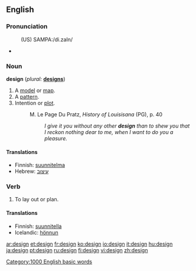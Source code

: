 ==English==

===Pronunciation===
:(US) SAMPA:/di.zaIn/
*{{audio|en-us-design.ogg|Audio (US)}}

===Noun===
'''design'''  (''plural:'' '''[[designs]]''')
# A [[model]] or [[map]].
# A [[pattern]].
# Intention or [[plot]].
#:M. Le Page Du Pratz, <i>History of Louisisana</i> (PG), p. 40
#:: <i>I give it you without any other <b>design</b> than to shew you that I reckon nothing dear to me, when I want to do you a pleasure.</i>

====Translations====
*Finnish: [[suunnitelma]]
*Hebrew: [[עיצוב]] {{m}}

===Verb===
{{en-verb}}
# To lay out or plan.

====Translations====
*Finnish: [[suunnitella]]
*Icelandic: [[hönnun]]


[[Category:1000 English basic words]]

[[ar:design]]
[[et:design]]
[[fr:design]]
[[ko:design]]
[[io:design]]
[[it:design]]
[[hu:design]]
[[ja:design]]
[[pt:design]]
[[ru:design]]
[[fi:design]]
[[vi:design]]
[[zh:design]]